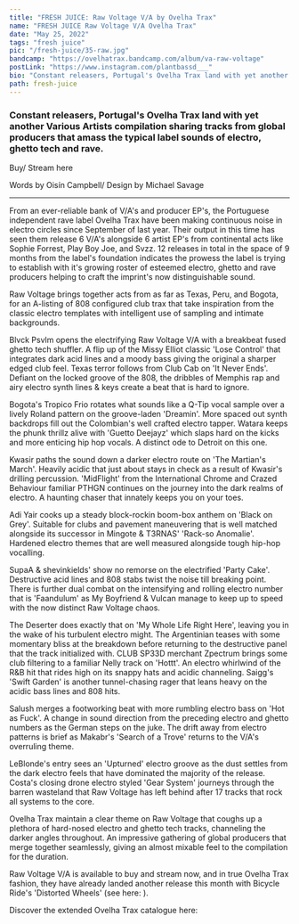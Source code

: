 ---
title: "FRESH JUICE: Raw Voltage V/A by Ovelha Trax"
name: "FRESH JUICE Raw Voltage V/A Ovelha Trax"
date: "May 25, 2022"
tags: "fresh juice"
pic: "/fresh-juice/35-raw.jpg"
bandcamp: "https://ovelhatrax.bandcamp.com/album/va-raw-voltage"
postLink: "https://www.instagram.com/plantbassd___"
bio: "Constant releasers, Portugal's Ovelha Trax land with yet another Various Artists compilation sharing tracks from global producers that amass the typical label sounds of electro, ghetto tech and rave"
path: fresh-juice
---

### Constant releasers, Portugal's Ovelha Trax land with yet another Various Artists compilation sharing tracks from global producers that amass the typical label sounds of electro, ghetto tech and rave.

Buy/ Stream here <HoverLink url="ovelhatrax.bandcamp.com/album/va-raw-voltage" external inline />

<Picture src="/fresh-juice/35-raw-voltage.jpg" alt="raw voltage album art" size={1200} />

<p className="smallText">Words by Oisín Campbell/ Design by Michael Savage</p>

<hr />

From an ever-reliable bank of V/A's and producer EP's, the Portuguese independent rave label Ovelha Trax have been making continuous noise in electro circles since September of last year. Their output in this time has seen them release 6 V/A's alongside 6 artist EP's from continental acts like Sophie Forrest, Play Boy Joe, and Svzz. 12 releases in total in the space of 9 months from the label's foundation indicates the prowess the label is trying to establish with it's growing roster of esteemed electro, ghetto and rave producers helping to craft the imprint's now distinguishable sound.

Raw Voltage brings together acts from as far as Texas, Peru, and Bogota, for an A-listing of 808 configured club trax that take inspiration from the classic electro templates with intelligent use of sampling and intimate backgrounds.

Blvck Psvlm opens the electrifying Raw Voltage V/A with a breakbeat fused ghetto tech shuffler. A flip up of the Missy Elliot classic 'Lose Control' that integrates dark acid lines and a moody bass giving the original a sharper edged club feel.
Texas terror follows from Club Cab on 'It Never Ends'. Defiant on the locked groove of the 808, the dribbles of Memphis rap and airy electro synth lines & keys create a beat that is hard to ignore.

Bogota's Tropico Frio rotates what sounds like a Q-Tip vocal sample over a lively Roland pattern on the groove-laden 'Dreamin'. More spaced out synth backdrops fill out the Colombian's well crafted electro tapper.
Watara keeps the phunk thrillz alive with 'Guetto Deejayz' which slaps hard on the kicks and more enticing hip hop vocals. A distinct ode to Detroit on this one.

Kwasir paths the sound down a darker electro route on 'The Martian's March'. Heavily acidic that just about stays in check as a result of Kwasir's drilling percussion.
'MidFlight' from the International Chrome and Crazed Behaviour familiar PTHGN continues on the journey into the dark realms of electro. A haunting chaser that innately keeps you on your toes.

<Picture src="/fresh-juice/35-ovelha.jpg" alt="ovelha cover pic" size={1200} />

Adi Yair cooks up a steady block-rockin boom-box anthem on 'Black on Grey'. Suitable for clubs and pavement maneuvering that is well matched alongside its successor in Mingote & T3RNAS' 'Rack-so Anomalie'. Hardened electro themes that are well measured alongside tough hip-hop vocalling.

SupaA & shevinkields' show no remorse on the electrified 'Party Cake'. Destructive acid lines and 808 stabs twist the noise till breaking point.
There is further dual combat on the intensifying and rolling electro number that is 'Faandulum' as My Boyfriend & Vulcan manage to keep up to speed with the now distinct Raw Voltage chaos.

The Deserter does exactly that on 'My Whole Life Right Here', leaving you in the wake of his turbulent electro might. The Argentinian teases with some momentary bliss at the breakdown before returning to the destructive panel that the track initialized with.
CLUB SP33D merchant Zpectrum brings some club filtering to a familiar Nelly track on 'Hottt'. An electro whirlwind of the R&B hit that rides high on its snappy hats and acidic channeling.
Saigg's 'Swift Garden' is another tunnel-chasing rager that leans heavy on the acidic bass lines and 808 hits.

Salush merges a footworking beat with more rumbling electro bass on 'Hot as Fuck'. A change in sound direction from the preceding electro and ghetto numbers as the German steps on the juke.
The drift away from electro patterns is brief as Makabr's 'Search of a Trove' returns to the V/A's overruling theme.

LeBlonde's entry sees an 'Upturned' electro groove as the dust settles from the dark electro feels that have dominated the majority of the release.
Costa's closing drone electro styled 'Gear System' journeys through the barren wasteland that Raw Voltage has left behind after 17 tracks that rock all systems to the core.

Ovelha Trax maintain a clear theme on Raw Voltage that coughs up a plethora of hard-nosed electro and ghetto tech tracks, channeling the darker angles throughout. An impressive gathering of global producers that merge together seamlessly, giving an almost mixable feel to the compilation for the duration.

Raw Voltage V/A is available to buy and stream now, and in true Ovelha Trax fashion, they have already landed another release this month with Bicycle Ride's 'Distorted Wheels' (see here: <HoverLink url="ovelhatrax.bandcamp.com/album/bicycle-ride-distorted-wheels-3" external inline /> ).

Discover the extended Ovelha Trax catalogue here: <HoverLink url="ovelhatrax.bandcamp.com/" external inline />
